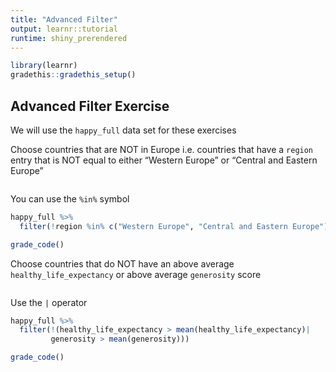 ```yaml
---
title: "Advanced Filter"
output: learnr::tutorial
runtime: shiny_prerendered
---
```

```r
library(learnr)
gradethis::gradethis_setup()
```
## Advanced Filter Exercise

We will use the `happy_full` data set for these exercises

Choose countries that are NOT in Europe i.e. countries that have a `region` entry that is NOT equal to either "Western Europe" or "Central and Eastern Europe"
```r

```

<div id="filter-in-hint">
You can use the `%in%` symbol
</div>

```r
happy_full %>% 
  filter(!region %in% c("Western Europe", "Central and Eastern Europe")) 
```

```r
grade_code()
```

Choose countries that do NOT have an above average `healthy_life_expectancy` or above average `generosity` score

```r

```

<div id="filter-or-hint">
Use the `|` operator
</div>

```r
happy_full %>% 
  filter(!(healthy_life_expectancy > mean(healthy_life_expectancy)|
         generosity > mean(generosity))) 
```

```r
grade_code()
```

